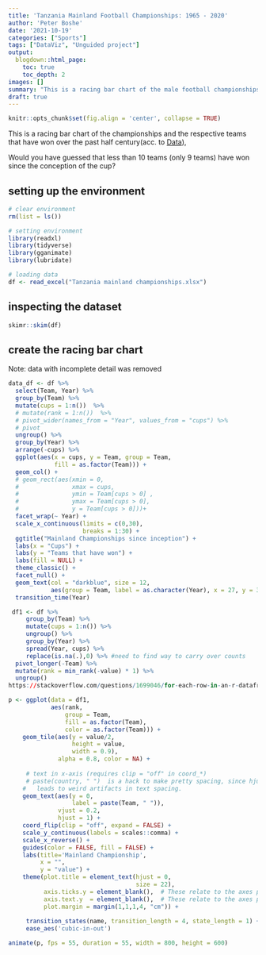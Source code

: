 ```yaml
---
title: 'Tanzania Mainland Football Championships: 1965 - 2020'
author: 'Peter Boshe'
date: '2021-10-19'
categories: ["Sports"]
tags: ["DataViz", "Unguided project"]
output:
  blogdown::html_page:
    toc: true
    toc_depth: 2
images: []
summary: "This is a racing bar chart of the male football championships and the respective teams that have won over the past half century"
draft: true
---
```

```r
knitr::opts_chunk$set(fig.align = 'center', collapse = TRUE)
```
This is a racing bar chart of the championships and the respective teams that have won over the past half century(acc. to [Data](http://www.rsssf.com/tablest/tanzchamp.html)),

Would you have guessed that less than 10 teams (only 9 teams) have won since the conception of the cup?


## setting up the environment
```r
# clear environment 
rm(list = ls())

# setting environment 
library(readxl)
library(tidyverse)
library(gganimate)
library(lubridate)

# loading data 
df <- read_excel("Tanzania mainland championships.xlsx")

```

## inspecting the dataset

```r
skimr::skim(df)
```
## create the racing bar chart


Note: data with incomplete detail was removed
```r
data_df <- df %>% 
  select(Team, Year) %>% 
  group_by(Team) %>% 
  mutate(cups = 1:n())  %>% 
  # mutate(rank = 1:n())  %>% 
  # pivot_wider(names_from = "Year", values_from = "cups") %>% 
  # pivot
  ungroup() %>% 
  group_by(Year) %>% 
  arrange(-cups) %>% 
  ggplot(aes(x = cups, y = Team, group = Team,
             fill = as.factor(Team))) +
  geom_col() +
  # geom_rect(aes(xmin = 0, 
  #               xmax = cups,
  #               ymin = Team[cups > 0] ,
  #               ymax = Team[cups > 0],
  #               y = Team[cups > 0]))+
  facet_wrap(~ Year) +
  scale_x_continuous(limits = c(0,30),
                     breaks = 1:30) +
  ggtitle("Mainland Championships since inception") +
  labs(x = "Cups") +
  labs(y = "Teams that have won") +
  labs(fill = NULL) +
  theme_classic() +
  facet_null() +
  geom_text(col = "darkblue", size = 12,
            aes(group = Team, label = as.character(Year), x = 27, y = 3 )) +
  transition_time(Year)

```

```r
 df1 <- df %>% 
     group_by(Team) %>% 
     mutate(cups = 1:n()) %>% 
     ungroup() %>% 
     group_by(Year) %>% 
     spread(Year, cups) %>% 
     replace(is.na(.),0) %>% #need to find way to carry over counts
  pivot_longer(-Team) %>% 
  mutate(rank = min_rank(-value) * 1) %>% 
  ungroup()
https://stackoverflow.com/questions/1699046/for-each-row-in-an-r-dataframe
```




```r
p <- ggplot(data = df1, 
            aes(rank, 
                group = Team, 
                fill = as.factor(Team), 
                color = as.factor(Team))) +
    geom_tile(aes(y = value/2, 
                  height = value, 
                  width = 0.9), 
              alpha = 0.8, color = NA) +
    
     # text in x-axis (requires clip = "off" in coord_*)
     # paste(country, " ")  is a hack to make pretty spacing, since hjust > 1 
    #   leads to weird artifacts in text spacing.
    geom_text(aes(y = 0, 
                  label = paste(Team, " ")), 
              vjust = 0.2, 
              hjust = 1) +
    coord_flip(clip = "off", expand = FALSE) +
    scale_y_continuous(labels = scales::comma) +
    scale_x_reverse() +
    guides(color = FALSE, fill = FALSE) +
    labs(title='Mainland Championship', 
         x = "", 
         y = "value") +
    theme(plot.title = element_text(hjust = 0, 
                                    size = 22),
          axis.ticks.y = element_blank(),  # These relate to the axes post-flip
          axis.text.y  = element_blank(),  # These relate to the axes post-flip
          plot.margin = margin(1,1,1,4, "cm")) +
  
     transition_states(name, transition_length = 4, state_length = 1) +
     ease_aes('cubic-in-out')

animate(p, fps = 55, duration = 55, width = 800, height = 600)

```

